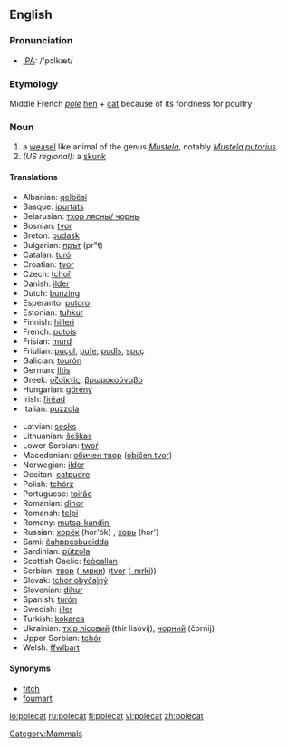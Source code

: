 ==English==
=== Pronunciation ===
*[[w:IPA|IPA]]: /'pɔlkæt/
===Etymology===
Middle French ''[[pole]]'' [[hen]] + [[cat]] because of its fondness for poultry
===Noun===
{{wikipedia}}
{{en-noun}}
#a [[weasel]] like animal of the genus ''[[Mustela]]'', notably ''[[Mustela putorius]]''.
#''(US regional):'' a [[skunk]]

====Translations====
{{top}}
*Albanian: [[qelbësi]]
*Basque: [[ipurtats]]
*Belarusian: [[тхор лясны/ чорны]]
*Bosnian: [[tvor]] {{m}}
*Breton: [[pudask]]
*Bulgarian: [[прът]] (pr"t)
*Catalan: [[turó]]
*Croatian: [[tvor]]
*Czech: [[tchoř]]
*Danish: [[ilder]]
*Dutch: [[bunzing]] {{m}}
*Esperanto: [[putoro]]
*Estonian: [[tuhkur]]
*Finnish: [[hilleri]]
*French: [[putois]] {{m}}
*Frisian: [[murd]]
*Friulian: [[puçul]], [[pufe]], [[pudîs]], [[spuç]]
*Galician: [[tourón]]
*German: [[Iltis]] {{m}}
*Greek: [[οζοϊκτίς]], [[βρωμοκούναβο]]
*Hungarian: [[görény]]
*Irish: [[firéad]]
*Italian: [[puzzola]] {{f}}
{{mid}}
*Latvian: [[sesks]]
*Lithuanian: [[šeškas]]
*Lower Sorbian: [[twoŕ]]
*Macedonian: [[обичен твор]] ([[običen tvor]])
*Norwegian: [[ilder]]
*Occitan: [[catpudre]]
*Polish: [[tchórz]]
*Portuguese: [[toirăo]]
*Romanian: [[dihor]]
*Romansh: [[telpi]]
*Romany: [[mutsa-kandini]] {{f}}
*Russian: [[хорёк]] (hor'ók) {{m}}, [[хорь]] (hor') {{m}}
*Sami: [[čáhppesbuoidda]]
*Sardinian: [[pùtzola]]
*Scottish Gaelic: [[feòcallan]]
*Serbian: [[твор]] ([[-мрки]]) ([[tvor]] ([[-mrki]]))
*Slovak: [[tchor obyčajný]]
*Slovenian: [[dihur]] {{m}}
*Spanish: [[turón]] {{m}}
*Swedish: [[iller]]
*Turkish: [[kokarca]]
*Ukrainian: [[тхiр лiсовий]] (thir lisovij), [[чорний]] (čornij)
*Upper Sorbian: [[tchór]]
*Welsh: [[ffwlbart]]
{{bottom}}

====Synonyms====
* [[fitch]]
* [[foumart]]

[[Category:Mammals]]

[[io:polecat]]
[[ru:polecat]]
[[fi:polecat]]
[[vi:polecat]]
[[zh:polecat]]